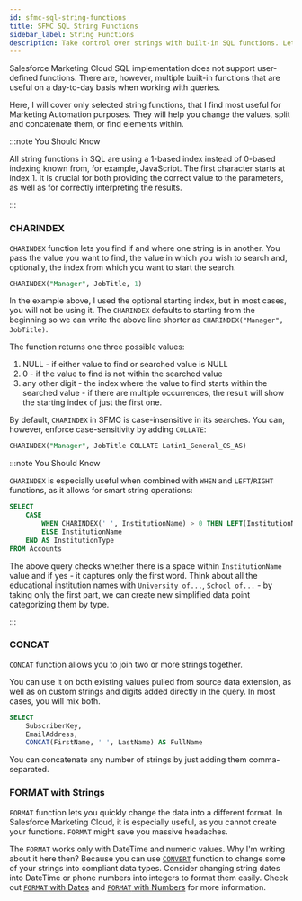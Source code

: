 ```yaml
---
id: sfmc-sql-string-functions
title: SFMC SQL String Functions
sidebar_label: String Functions
description: Take control over strings with built-in SQL functions. Let the query do the job.
---
```



<LeadText content='Take control over strings with built-in SQL functions. Let the query do the job.' />

Salesforce Marketing Cloud SQL implementation does not support user-defined functions. There are, however, multiple built-in functions that are useful on a day-to-day basis when working with queries.

Here, I will cover only selected string functions, that I find most useful for Marketing Automation purposes. They will help you change the values, split and concatenate them, or find elements within.

:::note You Should Know

All string functions in SQL are using a 1-based index instead of 0-based indexing known from, for example, JavaScript. The first character starts at index 1. It is crucial for both providing the correct value to the parameters, as well as for correctly interpreting the results.

:::

### CHARINDEX

`CHARINDEX` function lets you find if and where one string is in another. You pass the value you want to find, the value in which you wish to search and, optionally, the index from which you want to start the search.

```sql title="Search for 'Manager' in the JobTitle column starting with the first index"
CHARINDEX("Manager", JobTitle, 1)
```

In the example above, I used the optional starting index, but in most cases, you will not be using it. The `CHARINDEX` defaults to starting from the beginning so we can write the above line shorter as `CHARINDEX("Manager", JobTitle)`.

The function returns one three possible values:

1. NULL - if either value to find or searched value is NULL
2. 0 - if the value to find is not within the searched value
3. any other digit - the index where the value to find starts within the searched value - if there are multiple occurrences, the result will show the starting index of just the first one.

By default, `CHARINDEX` in SFMC is case-insensitive in its searches. You can, however, enforce case-sensitivity by adding `COLLATE`:

```sql title="Case sensitive CHARINDEX search - note lack of a comma between the value and COLLATE"
CHARINDEX("Manager", JobTitle COLLATE Latin1_General_CS_AS)
```

:::note You Should Know

`CHARINDEX` is especially useful when combined with `WHEN` and `LEFT`/`RIGHT` functions, as it allows for smart string operations:

```sql {3} title="Dynamically pull part of the Institution Name value"
SELECT
    CASE
        WHEN CHARINDEX(' ', InstitutionName) > 0 THEN LEFT(InstitutionName, CHARINDEX(' ', InstitutionName) - 1)
        ELSE InstitutionName
    END AS InstitutionType
FROM Accounts
```

The above query checks whether there is a space within `InstitutionName` value and if yes - it captures only the first word. Think about all the educational institution names with `University of...`, `School of...` - by taking only the first part, we can create new simplified data point categorizing them by type.

:::

### CONCAT

`CONCAT` function allows you to join two or more strings together.

You can use it on both existing values pulled from source data extension, as well as on custom strings and digits added directly in the query. In most cases, you will mix both.

```sql {4} title="Perfect for preparing your data for personalization"
SELECT
    SubscriberKey,
    EmailAddress,
    CONCAT(FirstName, ' ', LastName) AS FullName
```

You can concatenate any number of strings by just adding them comma-separated.

### FORMAT with Strings

`FORMAT` function lets you quickly change the data into a different format. In Salesforce Marketing Cloud, it is especially useful, as you cannot create your functions. `FORMAT` might save you massive headaches.

The `FORMAT` works only with DateTime and numeric values. Why I'm writing about it here then? Because you can use [`CONVERT`](sfmc-sql-conversion-functions#convert) function to change some of your strings into compliant data types. Consider changing string dates into DateTime or phone numbers into integers to format them easily. Check out [`FORMAT` with Dates](sfmc-sql-date-functions#format-with-dates) and [`FORMAT` with Numbers](sfmc-sql-numeric-functions#format-with-numbers) for more information.